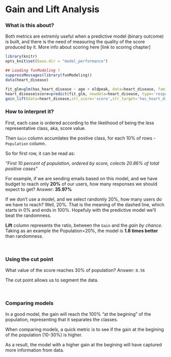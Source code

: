Gain and Lift Analysis
====

### What is this about?

Both metrics are extremly useful when a predictive model (binary outcome) is built, and there is the need of measuring the quality of the score produced by it. More info about scoring here [link to scoring chapter]

```r
library(knitr)
opts_knit$set(base.dir = "model_performance")
```

```r
## Loading funModeling !
suppressMessages(library(funModeling))
data(heart_disease)
```

```r
fit_glm=glm(has_heart_disease ~ age + oldpeak, data=heart_disease, family = binomial)
heart_disease$score=predict(fit_glm, newdata=heart_disease, type='response')
gain_lift(data=heart_disease,str_score='score',str_target='has_heart_disease')
```

### How to interpret it?

First, each case is ordered according to the likelihood of being the less representative class, aka, score value.

Then `Gain` column accumlates the postive class, for each 10% of rows - `Population` column.

So for first row, it can be read as:

_"First 10 percent of population, ordered by score, colects 20.86% of total positive cases"_

For example, if we are sending emails based on this model, and we have budget to reach only **20%** of our users, how many responses we should expect to get?  Answer: **35.97%**

If we don't use a model, and we select randomly 20%, how many users do we have to reach? Well, 20%. That is the meaning of the dashed line, which starts in 0% and ends in 100%. Hopefuly with the predictive model we'll beat the randomness.


**Lift** column represents the ratio, between the `Gain` and the _gain by chance_. Taking as an example the Population=20%, the model is **1.8 times better** than randomness.

<br>

### Using the cut point

What value of the score reaches 30% of population? 
Answer: `0.56`

The cut point allows us to segment the data.



<br>

### Comparing models

In a good model, the gain will reach the 100% "at the begining" of the population, representing that it separates the classes.

When comparing models, a quick metric is to see if the gain at the begining of the population (10-30%) is higher.  

As a result, the model with a higher gain at the begining will have captured more information from data.
